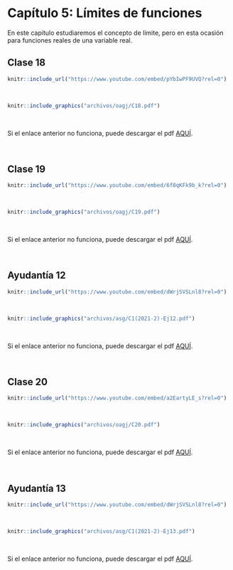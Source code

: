 
# Capítulo 5: Límites de funciones {-}

En este capítulo estudiaremos el concepto de límite, pero en esta ocasión para funciones reales de una variable real. 


## Clase 18  

<!--Aquí aparecerán tanto el video como las notas de dicha clase.-->
```r
knitr::include_url("https://www.youtube.com/embed/pYbIwPF9UVQ?rel=0")
```

</br> <!--Esto se pone para que se genere un espacio en blanco en la salida html-->


```r
knitr::include_graphics("archivos/oagj/C18.pdf")
```

<br/>

Si el enlace anterior no funciona, puede descargar el pdf [AQUÍ](archivos/oagj/C18.pdf).


<br/>

## Clase 19  

<!--Aquí aparecerán tanto el video como las notas de dicha clase.-->
```r
knitr::include_url("https://www.youtube.com/embed/6f8qKFk9b_k?rel=0")
```

</br> <!--Esto se pone para que se genere un espacio en blanco en la salida html-->


```r
knitr::include_graphics("archivos/oagj/C19.pdf")
```

<br/>

Si el enlace anterior no funciona, puede descargar el pdf [AQUÍ](archivos/oagj/C19.pdf).


<br/>


## Ayudantía 12 {#ayudantia12}

<!--Aquí aparecerán tanto el video como las notas de dicha clase.-->
```r
knitr::include_url("https://www.youtube.com/embed/dWrjSVSLnl8?rel=0")
```

</br> <!--Esto se pone para que se genere un espacio en blanco en la salida html-->


```r
knitr::include_graphics("archivos/asg/C1(2021-2)-Ej12.pdf")
```

</br>

Si el enlace anterior no funciona, puede descargar el pdf [AQUÍ](archivos/asg/C1(2021-2)-Ej12.pdf).


<br/>

## Clase 20  

<!--Aquí aparecerán tanto el video como las notas de dicha clase.-->
```r
knitr::include_url("https://www.youtube.com/embed/a2EartyLE_s?rel=0")
```

</br> <!--Esto se pone para que se genere un espacio en blanco en la salida html-->


```r
knitr::include_graphics("archivos/oagj/C20.pdf")
```

<br/>

Si el enlace anterior no funciona, puede descargar el pdf [AQUÍ](archivos/oagj/C20.pdf).


<br/>


## Ayudantía 13 {#ayudantia13}

<!--Aquí aparecerán tanto el video como las notas de dicha clase.-->
```r
knitr::include_url("https://www.youtube.com/embed/dWrjSVSLnl8?rel=0")
```

</br> <!--Esto se pone para que se genere un espacio en blanco en la salida html-->


```r
knitr::include_graphics("archivos/asg/C1(2021-2)-Ej13.pdf")
```

</br>

Si el enlace anterior no funciona, puede descargar el pdf [AQUÍ](archivos/asg/C1(2021-2)-Ej13.pdf).


<br/>